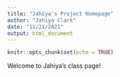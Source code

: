 ```yaml
---
title: "Jahiya's Project Homepage"
author: "Jahiya Clark"
date: "11/21/2021"
output: html_document
---
```


```r
knitr::opts_chunk$set(echo = TRUE)
```

Welcome to Jahiya's class page!